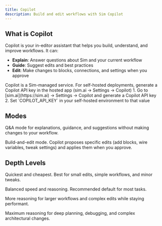```yaml
---
title: Copilot
description: Build and edit workflows with Sim Copilot
---
```



## What is Copilot

Copilot is your in-editor assistant that helps you build, understand, and improve workflows. It can:

- **Explain**: Answer questions about Sim and your current workflow
- **Guide**: Suggest edits and best practices
- **Edit**: Make changes to blocks, connections, and settings when you approve

<Callout type="info">
  Copilot is a Sim-managed service. For self-hosted deployments, generate a Copilot API key in the hosted app (sim.ai → Settings → Copilot)
  1. Go to [sim.ai](https://sim.ai) → Settings → Copilot and generate a Copilot API key
2. Set `COPILOT_API_KEY` in your self-hosted environment to that value
</Callout>

## Modes

<Cards>
  <Card title="Ask">
    <div className="flex items-start gap-3">
      <span className="mt-0.5 inline-flex h-8 w-8 items-center justify-center rounded-md border border-border/50 bg-muted/60">
        <MessageCircle className="h-4 w-4 text-muted-foreground" />
      </span>
      <div>
        <p className="m-0 text-sm">
          Q&A mode for explanations, guidance, and suggestions without making changes to your workflow.
        </p>
      </div>
    </div>
  </Card>
  <Card title="Agent">
    <div className="flex items-start gap-3">
      <span className="mt-0.5 inline-flex h-8 w-8 items-center justify-center rounded-md border border-border/50 bg-muted/60">
        <Package className="h-4 w-4 text-muted-foreground" />
      </span>
      <div>
        <p className="m-0 text-sm">
          Build-and-edit mode. Copilot proposes specific edits (add blocks, wire variables, tweak settings) and applies them when you approve.
        </p>
      </div>
    </div>
  </Card>
</Cards>

## Depth Levels

<Cards>
  <Card title="Fast">
    <div className="flex items-start gap-3">
      <span className="mt-0.5 inline-flex h-8 w-8 items-center justify-center rounded-md border border-border/50 bg-muted/60">
        <Zap className="h-4 w-4 text-muted-foreground" />
      </span>
      <div>
        <p className="m-0 text-sm">Quickest and cheapest. Best for small edits, simple workflows, and minor tweaks.</p>
      </div>
    </div>
  </Card>
  <Card title="Auto">
    <div className="flex items-start gap-3">
      <span className="mt-0.5 inline-flex h-8 w-8 items-center justify-center rounded-md border border-border/50 bg-muted/60">
        <InfinityIcon className="h-4 w-4 text-muted-foreground" />
      </span>
      <div>
        <p className="m-0 text-sm">Balanced speed and reasoning. Recommended default for most tasks.</p>
      </div>
    </div>
  </Card>
  <Card title="Pro">
    <div className="flex items-start gap-3">
      <span className="mt-0.5 inline-flex h-8 w-8 items-center justify-center rounded-md border border-border/50 bg-muted/60">
        <Brain className="h-4 w-4 text-muted-foreground" />
      </span>
      <div>
        <p className="m-0 text-sm">More reasoning for larger workflows and complex edits while staying performant.</p>
      </div>
    </div>
  </Card>
  <Card title="Max">
    <div className="flex items-start gap-3">
      <span className="mt-0.5 inline-flex h-8 w-8 items-center justify-center rounded-md border border-border/50 bg-muted/60">
        <BrainCircuit className="h-4 w-4 text-muted-foreground" />
      </span>
      <div>
        <p className="m-0 text-sm">Maximum reasoning for deep planning, debugging, and complex architectural changes.</p>
      </div>
    </div>
  </Card>
</Cards> 